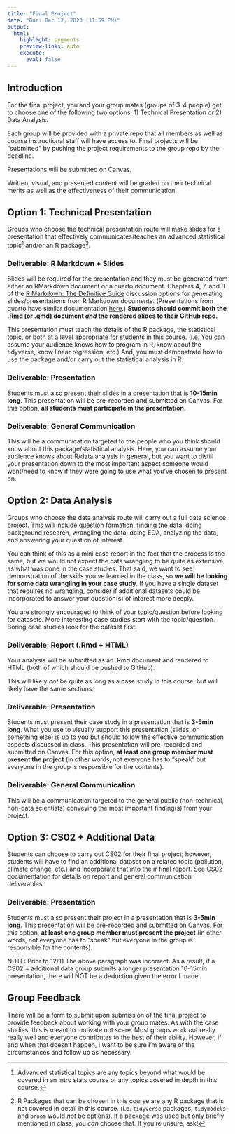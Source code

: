 ```yaml
---
title: "Final Project"
date: "Due: Dec 12, 2023 (11:59 PM)"
output: 
  html: 
    highlight: pygments
    preview-links: auto
    execute:
      eval: false
---
```


## Introduction

For the final project, you and your group mates (groups of 3-4 people) get to choose one of the following two options: 1) Technical Presentation or 2) Data Analysis.

Each group will be provided with a private repo that all members as well as course instructional staff will have access to. Final projects will be "submitted" by pushing the project requirements to the group repo by the deadline.

Presentations will be submitted on Canvas.

Written, visual, and presented content will be graded on their technical merits as well as the effectiveness of their communication.

## Option 1: Technical Presentation

Groups who choose the technical presentation route will make slides for a presentation that effectively communicates/teaches an advanced statistical topic[^1] and/or an R package[^2].

[^1]: Advanced statistical topics are any topics beyond what would be covered in an intro stats course or any topics covered in depth in this course.

[^2]: R Packages that can be chosen in this course are any R package that is not covered in detail in this course. (i.e. `tidyverse` packages, `tidymodels` and `broom` would *not* be options). If a package was used but only briefly mentioned in class, you *can* choose that. If you're unsure, ask!

### Deliverable: R Markdown + Slides

Slides will be required for the presentation and they must be generated from either an RMarkdown document or a quarto document. Chapters 4, 7, and 8 of the [R Markdown: The Definitive Guide](https://bookdown.org/yihui/rmarkdown/) discussion options for generating slides/presentations from R Markdown documents. (Presentations from quarto have similar documentation [here](https://quarto.org/docs/presentations/).) **Students should commit both the .Rmd (or .qmd) document *and* the rendered slides to their GitHub repo.**

This presentation must teach the details of the R package, the statistical topic, or both at a level appropriate for students in this course. (i.e. You can assume your audience knows how to program in R, know about the tidyverse, know linear regression, etc.) And, you must demonstrate how to use the package and/or carry out the statistical analysis in R.

### Deliverable: Presentation

Students must also present their slides in a presentation that is **10-15min long**. This presentation will be pre-recorded and submitted on Canvas. For this option, **all students must participate in the presentation**.

### Deliverable: General Communication

This will be a communication targeted to the people who you think should know about this package/statistical analysis. Here, you can assume your audience knows about R/data analysis in general, but you want to distill your presentation down to the most important aspect someone would want/need to know if they were going to use what you've chosen to present on.

## Option 2: Data Analysis

Groups who choose the data analysis route will carry out a full data science project. This will include question formation, finding the data, doing background research, wrangling the data, doing EDA, analyzing the data, and answering your question of interest.

You can think of this as a mini case report in the fact that the process is the same, but we would not expect the data wrangling to be quite as extensive as what was done in the case studies. That said, we want to see demonstration of the skills you've learned in the class, so **we will be looking for some data wrangling in your case study**. If you have a single dataset that requires no wrangling, consider if additional datasets could be incorporated to answer your question(s) of interest more deeply.

You are strongly encouraged to think of your topic/question before looking for datasets. More interesting case studies start with the topic/question. Boring case studies look for the dataset first.

### Deliverable: Report (.Rmd + HTML)

Your analysis will be submitted as an .Rmd document and rendered to HTML (both of which should be pushed to GitHub).

This will likely *not* be quite as long as a case study in this course, but will likely have the same sections.

### Deliverable: Presentation

Students must present their case study in a presentation that is **3-5min long**. What you use to visually support this presentation (slides, or something else) is up to you but should follow the effective communication aspects discussed in class. This presentation will pre-recorded and submitted on Canvas. For this option, **at least one group member must present the project** (in other words, not everyone has to "speak" but everyone in the group is responsible for the contents).

### Deliverable: General Communication

This will be a communication targeted to the general public (non-technical, non-data scientists) conveying the most important finding(s) from your project.

## Option 3: CS02 + Additional Data

Students can choose to carry out CS02 for their final project; however, students will have to find an additional dataset on a related topic (pollution, climate change, etc.) and incorporate that into the ir final report. See [CS02](https://cogs137.github.io/website/content/cs/cs02.html) documentation for details on report and general communication deliverables. 

### Deliverable: Presentation

Students must also present their project in a presentation that is **3-5min long**. This presentation will be pre-recorded and submitted on Canvas. For this option, **at least one group member must present the project** (in other words, not everyone has to "speak" but everyone in the group is responsible for the contents).

NOTE: Prior to 12/11 The above paragraph was incorrect. As a result, if a CS02 + additional data group submits a longer presentation 10-15min presentation, there will NOT be a deduction given the error I made. 

## Group Feedback

There will be a form to submit upon submission of the final project to provide feedback about working with your group mates. As with the case studies, this is meant to motivate not scare. Most groups work out really really well and everyone contributes to the best of their ability. However, if and when that doesn't happen, I want to be sure I'm aware of the circumstances and follow up as necessary.
